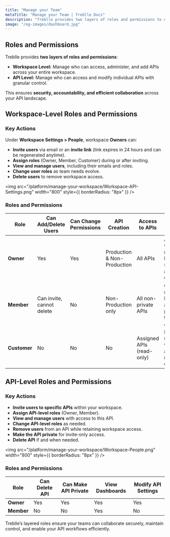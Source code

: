 ```yaml
---
title: "Manage your Team"
metaTitle: "Manage your Team | Treblle Docs"
description: "Treblle provides two layers of roles and permissions to ensures security, accountability, and efficient collaboration across your API landscape."
image: "/og-images/dashboard.jpg"
---
```



## Roles and Permissions

Treblle provides **two layers of roles and permissions**:
- **Workspace Level:** Manage who can access, administer, and add APIs across your entire workspace.
- **API Level:** Manage who can access and modify individual APIs with granular control.

This ensures **security, accountability, and efficient collaboration** across your API landscape.


## Workspace-Level Roles and Permissions
### Key Actions
Under **Workspace Settings > People**, workspace **Owners** can:
- **Invite users** via email or an **invite link** (link expires in 24 hours and can be regenerated anytime).
- **Assign roles** (Owner, Member, Customer) during or after inviting.
- **View and manage users**, including their emails and roles.
- **Change user roles** as team needs evolve.
- **Delete users** to remove workspace access.

<img src="/platform/manage-your-workspace/Workspace-API-Settings.png" width="800" style={{ borderRadius: "8px" }} />


### Roles and Permissions

| Role        | Can Add/Delete Users       | Can Change Permissions | API Creation                  | Access to APIs             | Notes                                                                   |
|-------------|----------------------------|------------------------|-------------------------------|----------------------------|-------------------------------------------------------------------------|
| **Owner**   | Yes                        | Yes                    |  Production & Non-Production  |  All APIs                  | Admin of workspace; manages billing, settings, and user control.        |
| **Member**  | Can invite, cannot delete  | No                     |  Non-Production only          |  All non-private APIs      | Cannot manage billing or add production-tagged APIs.                    |
| **Customer**| No                         | No                     |  No                           |  Assigned APIs (read-only) | For external users; can view docs and their request data only.          |


## API-Level Roles and Permissions

### Key Actions

-  **Invite users to specific APIs** within your workspace.
-  **Assign API-level roles** (Owner, Member).
-  **View and manage users** with access to this API.
-  **Change API-level roles** as needed.
-  **Remove users** from an API while retaining workspace access.
-  **Make the API private** for invite-only access.
-  **Delete API** if and when needed.

<img src="/platform/manage-your-workspace/Workspace-People.png" width="800" style={{ borderRadius: "8px" }} />


### Roles and Permissions

| Role        | Can Delete API | Can Make API Private | View Dashboards | Modify API Settings |
|-------------|----------------|----------------------|-----------------|---------------------|
| **Owner**   |  Yes           | Yes                  |  Yes            |  Yes                |
| **Member**  |  No            |  No                  |  Yes            |  No                 |

Treblle’s layered roles ensure your teams can collaborate securely, maintain control, and enable your API workflows efficiently.
